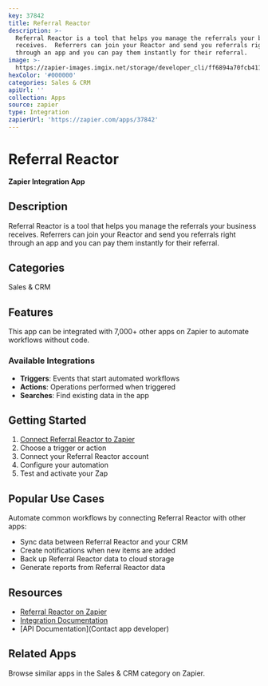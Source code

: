 ```yaml
---
key: 37842
title: Referral Reactor
description: >-
  Referral Reactor is a tool that helps you manage the referrals your business
  receives.  Referrers can join your Reactor and send you referrals right
  through an app and you can pay them instantly for their referral.
image: >-
  https://zapier-images.imgix.net/storage/developer_cli/ff6894a70fcb411535339edd7f8d5247.png?auto=format%2Ccompress&ixlib=python-3.0.0&q=50
hexColor: '#000000'
categories: Sales & CRM
apiUrl: ''
collection: Apps
source: zapier
type: Integration
zapierUrl: 'https://zapier.com/apps/37842'
---
```

# Referral Reactor

**Zapier Integration App**

## Description

Referral Reactor is a tool that helps you manage the referrals your business receives.  Referrers can join your Reactor and send you referrals right through an app and you can pay them instantly for their referral.

## Categories

Sales & CRM

## Features

This app can be integrated with 7,000+ other apps on Zapier to automate workflows without code.

### Available Integrations

- **Triggers**: Events that start automated workflows
- **Actions**: Operations performed when triggered
- **Searches**: Find existing data in the app

## Getting Started

1. [Connect Referral Reactor to Zapier](https://zapier.com/apps/37842)
2. Choose a trigger or action
3. Connect your Referral Reactor account
4. Configure your automation
5. Test and activate your Zap

## Popular Use Cases

Automate common workflows by connecting Referral Reactor with other apps:

- Sync data between Referral Reactor and your CRM
- Create notifications when new items are added
- Back up Referral Reactor data to cloud storage
- Generate reports from Referral Reactor data

## Resources

- [Referral Reactor on Zapier](https://zapier.com/apps/37842)
- [Integration Documentation](https://zapier.com/apps/37842/integrations)
- [API Documentation](Contact app developer)

## Related Apps

Browse similar apps in the Sales & CRM category on Zapier.
